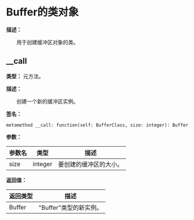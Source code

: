
# Buffer的类对象

**描述：**

&emsp;&emsp;用于创建缓冲区对象的类。

## __call

**类型：** 元方法。

**描述：**

&emsp;&emsp;创建一个新的缓冲区实例。

**签名：**
```tl
metamethod __call: function(self: BufferClass, size: integer): Buffer
```

**参数：**

| 参数名 | 类型 | 描述 |
| --- | --- | --- |
| size | integer | 要创建的缓冲区的大小。 |

**返回值：**

| 返回类型 | 描述 |
| --- | --- |
| Buffer | "Buffer"类型的新实例。 |